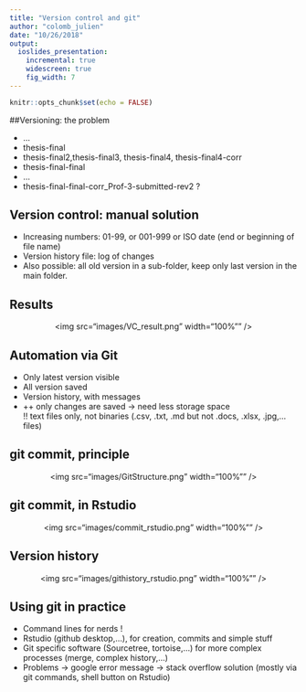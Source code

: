 ```yaml
---
title: "Version control and git"
author: "colomb_julien"
date: "10/26/2018"
output:
  ioslides_presentation:
    incremental: true
    widescreen: true
    fig_width: 7
---
```


```r
knitr::opts_chunk$set(echo = FALSE)
```


##Versioning: the problem

- …
- thesis-final
- thesis-final2,thesis-final3, thesis-final4, thesis-final4-corr
- thesis-final-final
- …
- thesis-final-final-corr_Prof-3-submitted-rev2 ?

## Version control: manual solution

- Increasing numbers: 01-99, or 001-999 or ISO date (end or beginning of file name)
- Version history file: log of changes 
- Also possible: all old version in a sub-folder, keep only last version in the main folder.

## Results

<center><img src="images/VC_result.png" width="100%"" /></center>

## Automation via Git

- Only latest version visible
- All version saved
- Version history, with messages
- ++ only changes are saved -> need less storage space <br> !! text files only, not binaries (.csv, .txt, .md but not .docs, .xlsx, .jpg,… files)

## git commit, principle

<center><img src="images/GitStructure.png" width="100%"" /></center>

## git commit, in Rstudio

<center><img src="images/commit_rstudio.png" width="100%"" /></center>

## Version history

<center><img src="images/githistory_rstudio.png" width="100%"" /></center>

## Using git in practice

- Command lines for nerds !
- Rstudio (github desktop,…), for creation, commits and simple stuff
- Git specific software (Sourcetree, tortoise,…) for more complex processes (merge, complex history,…)
- Problems -> google error message -> stack overflow solution (mostly via git commands, shell button on Rstudio)